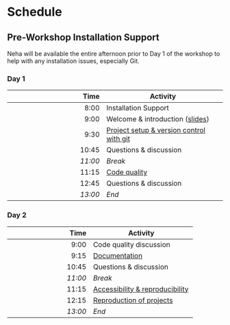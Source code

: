 # Schedule

## Pre-Workshop Installation Support

Neha will be available the entire afternoon prior to Day 1 of the workshop to help with any installation issues, especially Git.

### Day 1

| Time  | Activity |
|-------:|----------|
| 8:00 | Installation Support |
| 9:00 | Welcome & introduction ([slides](slides/slides_introduction.html))| 
| 9:30 | [Project setup & version control with git](exercises/project-setup.md) |
| 10:45 | Questions & discussion |
| _11:00_ | _Break_ |
| 11:15 | [Code quality](exercises/code-quality.md)  |
| 12:45 | Questions & discussion |
| _13:00_ | _End_ |


### Day 2

| Time  | Activity |
|-------:|----------|
| 9:00 | Code quality discussion | 
| 9:15 | [Documentation](exercises/documentation.md)  |
| 10:45 | Questions & discussion |
| _11:00_ | _Break_ |
| 11:15 | [Accessibility & reproducibility](exercises/reproducibility.md)  |
| 12:15 | [Reproduction of projects](slides/slides_reproducibility.html#18) |
| _13:00_ | _End_ |
